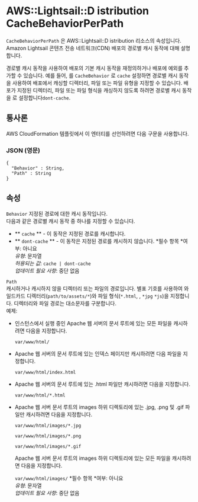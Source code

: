 # AWS::Lightsail::D istribution CacheBehaviorPerPath

`CacheBehaviorPerPath` 은 AWS::Lightsail::D istribution 리소스의 속성입니다. Amazon Lightsail 콘텐츠 전송 네트워크(CDN) 배포의 경로별 캐시 동작에 대해 설명합니다.

경로별 캐시 동작을 사용하여 배포의 기본 캐시 동작을 재정의하거나 배포에 예외를 추가할 수 있습니다. 예를 들어, 를 `CacheBehavior` 로 `cache` 설정하면 경로별 캐시 동작을 사용하여 배포에서 캐싱할 디렉터리, 파일 또는 파일 유형을 지정할 수 있습니다. 배포가 지정된 디렉터리, 파일 또는 파일 형식을 캐싱하지 않도록 하려면 경로별 캐시 동작을 로 설정합니다`dont-cache`.

## 통사론

AWS CloudFormation 템플릿에서 이 엔터티를 선언하려면 다음 구문을 사용합니다.

### JSON (영문)

```
{
  "Behavior" : String,
  "Path" : String
}
```

## 속성

`Behavior` 지정된 경로에 대한 캐시 동작입니다.  
다음과 같은 경로별 캐시 동작 중 하나를 지정할 수 있습니다.

- ** `cache` ** - 이 동작은 지정된 경로를 캐시합니다.
- ** `dont-cache` ** - 이 동작은 지정된 경로를 캐시하지 않습니다.
  *필수 항목 *여부: 아니요  
  _유형_: 문자열  
  _허용되는 값_: `cache | dont-cache`  
  _업데이트 필요 사항_: 중단 없음

`Path`  
캐시하거나 캐시하지 않을 디렉터리 또는 파일의 경로입니다. 별표 기호를 사용하여 와일드카드 디렉터리(`path/to/assets/*`)와 파일 형식(`*.html`, , `*jpg` `*js`)을 지정합니다. 디렉터리와 파일 경로는 대소문자를 구분합니다.  
예제:

- 인스턴스에서 실행 중인 Apache 웹 서버의 문서 루트에 있는 모든 파일을 캐시하려면 다음을 지정합니다.

  `var/www/html/`

- Apache 웹 서버의 문서 루트에 있는 인덱스 페이지만 캐시하려면 다음 파일을 지정합니다.

  `var/www/html/index.html`

- Apache 웹 서버의 문서 루트에 있는 .html 파일만 캐시하려면 다음을 지정합니다.

  `var/www/html/*.html`

- Apache 웹 서버 문서 루트의 images 하위 디렉토리에 있는 .jpg, .png 및 .gif 파일만 캐시하려면 다음을 지정합니다.

  `var/www/html/images/*.jpg`

  `var/www/html/images/*.png`

  `var/www/html/images/*.gif`

  Apache 웹 서버 문서 루트의 images 하위 디렉토리에 있는 모든 파일을 캐시하려면 다음을 지정합니다.

  `var/www/html/images/`
  *필수 항목 *여부: 아니요  
  _유형_: 문자열  
  _업데이트 필요 사항_: 중단 없음
